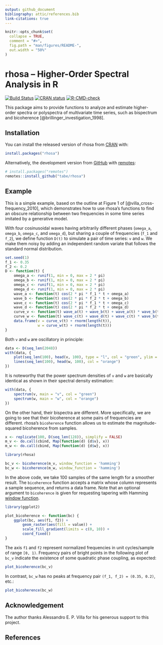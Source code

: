 ```yaml
---
output: github_document
bibliography: attic/references.bib
link-citations: true
---
```


<!-- README.md is generated from README.Rmd. Please edit that file -->

```r
knitr::opts_chunk$set(
  collapse = TRUE,
  comment = "#>",
  fig.path = "man/figures/README-",
  out.width = "50%"
)
```

# rhosa -- Higher-Order Spectral Analysis in R

<!-- badges: start -->
[![Build Status](https://travis-ci.com/tabe/rhosa.svg?branch=master)](https://travis-ci.com/tabe/rhosa)
[![CRAN status](https://www.r-pkg.org/badges/version/rhosa)](https://CRAN.R-project.org/package=rhosa)
[![R-CMD-check](https://github.com/tabe/rhosa/workflows/R-CMD-check/badge.svg)](https://github.com/tabe/rhosa/actions)
<!-- badges: end -->

This package aims to provide functions to analyze and estimate higher-order
spectra or polyspectra of multivariate time series, such as bispectrum and
bicoherence [@brillinger_investigation_1998].

## Installation

You can install the released version of rhosa from [CRAN](https://CRAN.R-project.org)
with:

``` r
install.packages("rhosa")
```

Alternatively, the development version from [GitHub](https://github.com/)
with [remotes](https://cran.r-project.org/package=remotes):

``` r
# install.packages("remotes")
remotes::install_github("tabe/rhosa")
```
## Example

This is a simple example, based on the outline at Figure 1 of [@villa_cross-frequency_2010], which
demonstrates how to use rhosa's functions to find an obscure relationship
between two frequencies in some time series imitated by a generative model.

With four cosinusoidal waves having arbitrarily different phases (`omega_a`,
`omega_b`, `omega_c`, and `omega_d`), but sharing a couple of frequencies
(`f_1` and `f_2`), we define function `D(t)` to simulate a pair of time series:
`v` and `w`. We make them noisy by adding an independent random variate that
follows the standard normal distribution.

```r
set.seed(1)
f_1 <- 0.35
f_2 <- 0.2
D <- function(t) {
    omega_a <- runif(1, min = 0, max = 2 * pi)
    omega_b <- runif(1, min = 0, max = 2 * pi)
    omega_c <- runif(1, min = 0, max = 2 * pi)
    omega_d <- runif(1, min = 0, max = 2 * pi)
    wave_a <- function(t) cos(2 * pi * f_1 * t + omega_a)
    wave_b <- function(t) cos(2 * pi * f_2 * t + omega_b)
    wave_c <- function(t) cos(2 * pi * f_1 * t + omega_c)
    wave_d <- function(t) cos(2 * pi * f_2 * t + omega_d)
    curve_v <- function(t) wave_a(t) + wave_b(t) + wave_a(t) * wave_b(t)
    curve_w <- function(t) wave_c(t) + wave_d(t) + wave_c(t) * wave_b(t)
    data.frame(v = curve_v(t) + rnorm(length(t)),
               w = curve_w(t) + rnorm(length(t)))
}
```

Both `v` and `w` are oscillatory in principle:

```r
data <- D(seq_len(2048))
with(data, {
    plot(seq_len(100), head(v, 100), type = "l", col = "green", ylim = c(-3, 3), xlab = "t", ylab = "value")
    lines(seq_len(100), head(w, 100), col = "orange")
})
```

It is noteworthy that the power spectrum densities of `v` and `w` are basically
identical as shown in their spectral density estimation:

```r
with(data, {
    spectrum(v, main = "v", col = "green")
    spectrum(w, main = "w", col = "orange")
})
```

On the other hand, their bispectra are different. More specifically, we are
going to see that their bicoherence at some pairs of frequencies are
different. rhosa's `bicoherence` function allows us to estimate the
magnitude-squared bicoherence from samples.

```r
x <- replicate(100, D(seq_len(128)), simplify = FALSE)
m_v <- do.call(cbind, Map(function(d) {d$v}, x))
m_w <- do.call(cbind, Map(function(d) {d$w}, x))

library(rhosa)

bc_v <- bicoherence(m_v, window_function = 'hamming')
bc_w <- bicoherence(m_w, window_function = 'hamming')
```

In the above code, we take 100 samples of the same length for a smoother result.
The `bicoherence` function accepts a matrix whose column represents a sample
sequence, and returns a data frame. Note that an optional argument to
`bicoherence` is given for requesting tapering with Hamming
[window function](https://en.wikipedia.org/wiki/Window_function).

```r
library(ggplot2)

plot_bicoherence <- function(bc) {
    ggplot(bc, aes(f1, f2)) +
        geom_raster(aes(fill = value)) +
        scale_fill_gradient(limits = c(0, 10)) +
        coord_fixed()
}
```

The axis `f1` and `f2` represent normalized frequencies in unit cycles/sample of
range `[0, 1)`. Frequency pairs of bright points in the following plot of `bc_v`
indicate the existence of some quadratic phase coupling, as expected:

```r
plot_bicoherence(bc_v)
```

In contrast, `bc_w` has no peaks at frequency pair `(f_1, f_2) = (0.35, 0.2)`, etc.:

```r
plot_bicoherence(bc_w)
```

## Acknowledgement

The author thanks Alessandro E. P. Villa for his generous support to this project.

## References

